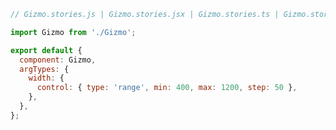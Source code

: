 ```js
// Gizmo.stories.js | Gizmo.stories.jsx | Gizmo.stories.ts | Gizmo.stories.tsx

import Gizmo from './Gizmo';

export default {
  component: Gizmo,
  argTypes: {
    width: {
      control: { type: 'range', min: 400, max: 1200, step: 50 },
    },
  },
};
```
